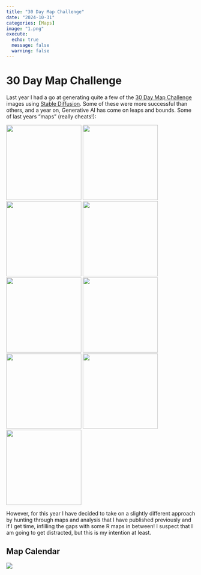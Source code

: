 ```yaml
---
title: "30 Day Map Challenge"
date: "2024-10-31"
categories: [Maps]
image: "1.png"
execute:
  echo: true
  message: false
  warning: false
---
```


# 30 Day Map Challenge

Last year I had a go at generating quite a few of the [30 Day Map Challenge](https://30daymapchallenge.com/) images using [Stable Diffusion](https://en.wikipedia.org/wiki/Stable_Diffusion). Some of these were more successful than others, and a year on, Generative AI has come on leaps and bounds. Some of last years "maps" (really cheats!):


![](1.png){width=200}
![](2.png){width=200}
![](3.png){width=200}
![](4.jpeg){width=200}
![](3.png){width=200}
![](5.png){width=200}
![](6.png){width=200}
![](7.png){width=200}
![](8.jpeg){width=200}

However, for this year I have decided to take on a slightly different approach by hunting through maps and analysis that I have published previously and if I get time, infilling the gaps with some R maps in between! I suspect that I am going to get distracted, but this is my intention at least.

## Map Calendar

![](30dmc_2024.png)

